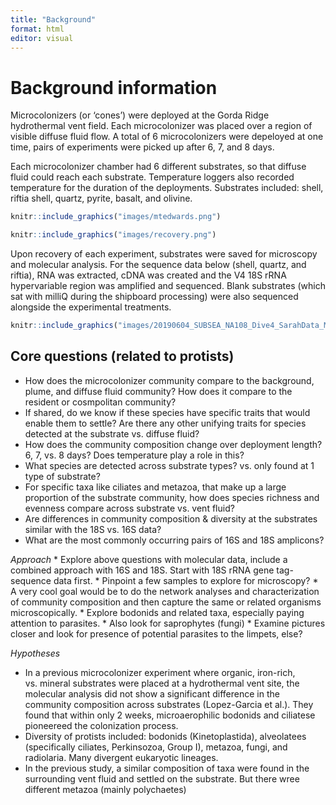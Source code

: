 ```yaml
---
title: "Background"
format: html
editor: visual
---
```


# Background information

Microcolonizers (or 'cones') were deployed at the Gorda Ridge hydrothermal vent field. Each microcolonizer was placed over a region of visible diffuse fluid flow. A total of 6 microcolonizers were depeloyed at one time, pairs of experiments were picked up after 6, 7, and 8 days.


Each microcolonizer chamber had 6 different substrates, so that diffuse fluid could reach each substrate. Temperature loggers also recorded temperature for the duration of the deployments. Substrates included: shell, riftia shell, quartz, pyrite, basalt, and olivine.

```r
knitr::include_graphics("images/mtedwards.png")
```


```r
knitr::include_graphics("images/recovery.png")
```

Upon recovery of each experiment, substrates were saved for microscopy and molecular analysis. For the sequence data below (shell, quartz, and riftia), RNA was extracted, cDNA was created and the V4 18S rRNA hypervariable region was amplified and sequenced. Blank substrates (which sat with milliQ during the shipboard processing)  were also sequenced alongside the experimental treatments.

```r
knitr::include_graphics("images/20190604_SUBSEA_NA108_Dive4_SarahData_Mirmalek5184.JPG")
```

## Core questions (related to protists)

* How does the microcolonizer community compare to the background, plume, and diffuse fluid community? How does it compare to the resident or cosmpolitan community?
* If shared, do we know if these species have specific traits that would enable them to settle? Are there any other unifying traits for species detected at the substrate vs. diffuse fluid?
* How does the community composition change over deployment length? 6, 7, vs. 8 days? Does temperature play a role in this?
* What species are detected across substrate types? vs. only found at 1 type of substrate?
* For specific taxa like ciliates and metazoa, that make up a large proportion of the substrate community, how does species richness and evenness compare across substrate vs. vent fluid?
* Are differences in community composition & diversity at the substrates similar with the 18S vs. 16S data?
* What are the most commonly occurring pairs of 16S and 18S amplicons?


_Approach_
* Explore above questions with molecular data, include a combined approach with 16S and 18S. Start with 18S rRNA gene tag-sequence data first.
* Pinpoint a few samples to explore for microscopy?
* A very cool goal would be to do the network analyses and characterization of community composition and then capture the same or related organisms microscopically.
* Explore bodonids and related taxa, especially paying attention to parasites.
* Also look for saprophytes (fungi)
* Examine pictures closer and look for presence of potential parasites to the limpets, else?

_Hypotheses_

* In a previous microcolonizer experiment where organic, iron-rich, vs. mineral substrates were placed at a hydrothermal vent site, the molecular analysis did not show a significant difference in the community composition across substrates (Lopez-Garcia et al.). They found that within only 2 weeks, microaerophilic bodonids and ciliatese pioneereed the colonization process.
* Diversity of protists included: bodonids (Kinetoplastida), alveolatees (specifically ciliates, Perkinsozoa, Group I), metazoa, fungi, and radiolaria. Many divergent eukaryotic lineages.
* In the previous study, a similar composition of taxa were found in the surrounding vent fluid and settled on the substrate. But there wree different metazoa (mainly polychaetes)

